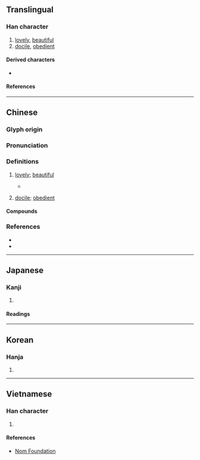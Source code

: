 {{also|娈}}
{{character info}}
==Translingual==

===Han character===
{{Han char|rn=38|rad=女|as=19|sn=22|canj=VFV|four=22401|ids=⿱䜌女}}

# [[lovely]], [[beautiful]]
# [[docile]], [[obedient]]

====Derived characters====
* {{l|mul|[[𭒵]]}}

====References====
{{Han ref|kx=0274.230|dkj=06912|dj=0542.410|hdz=21091.080|uh=5B4C}}

----

==Chinese==
{{zh-forms|s=娈|alt=㜻,𡢛,𡤣,𡤨}}

===Glyph origin===
{{Han etym}}

===Pronunciation===
{{zh-pron
|m=孌
|c=lyun5,lyun2
|mc=y
|oc=y
|cat=
}}

===Definitions===
{{zh-hanzi}}

# {{lb|zh|literary}} [[lovely]]; [[beautiful]]
#* {{zh-x|猗 嗟 孌 兮，清揚 婉 兮。|Alas for him, so '''beautiful'''! His bright eyes and high forehead, how lovely!|ref=Shijing}}
# {{lb|zh|literary}} [[docile]]; [[obedient]]

====Compounds====
{{zh-der|婉孌|孌童|蕃孌}}

===References===
* {{R:twedu|B00729}}
* {{R:yue:Hanzi}}

----

==Japanese==

===Kanji===
{{ja-kanji|grade=|rs=女19}}

# {{rfdef|ja|sort=女19}}

====Readings====
{{ja-readings
|goon=ばん, まん
|kanon=れん, らん
|kun=したう-, すなお-, みめよ-い
}}

----

==Korean==

===Hanja===
{{ko-hanja|련}}

# {{rfdef|ko|sort=女19}}

----

==Vietnamese==

===Han character===
{{vi-readings|rs=女19|reading=luyến}}

# {{rfdef|vi|sort=女19}}

====References====
* [http://nomfoundation.org/common/nom_details.php?codepoint=5b4c Nom Foundation]